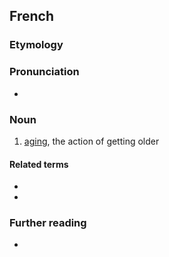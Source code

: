==French==

===Etymology===
{{af|fr|vieillir|alt1=viellir, vielliss-|-ment}}

===Pronunciation===
* {{fr-IPA}}

===Noun===
{{fr-noun|m}}

# [[aging]], the action of getting older

====Related terms====
* {{l|fr|vieillesse}}
* {{l|fr|vieillissant}}

===Further reading===
* {{R:TLFi}}